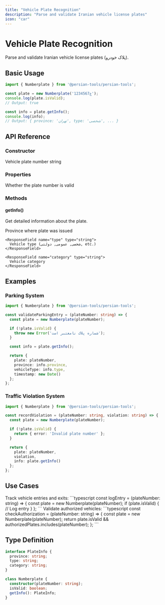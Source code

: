 ```yaml
---
title: "Vehicle Plate Recognition"
description: "Parse and validate Iranian vehicle license plates"
icon: "car"
---
```


# Vehicle Plate Recognition

Parse and validate Iranian vehicle license plates (پلاک خودرو).

## Basic Usage

```typescript
import { Numberplate } from '@persian-tools/persian-tools';

const plate = new Numberplate('12ع34567');
console.log(plate.isValid);
// Output: true

const info = plate.getInfo();
console.log(info);
// Output: { province: 'تهران', type: 'شخصی', ... }
```

## API Reference

### Constructor

<ParamField path="plateNumber" type="string" required>
  Vehicle plate number string
</ParamField>

### Properties

<ResponseField name="isValid" type="boolean">
  Whether the plate number is valid
</ResponseField>

### Methods

#### getInfo()

Get detailed information about the plate.

<ResponseField name="result" type="object">
  <Expandable title="properties">
    <ResponseField name="province" type="string">
      Province where plate was issued
    </ResponseField>

    <ResponseField name="type" type="string">
      Vehicle type (شخصی, عمومی, دولتی, etc.)
    </ResponseField>

    <ResponseField name="category" type="string">
      Vehicle category
    </ResponseField>
  </Expandable>
</ResponseField>

## Examples

### Parking System

```typescript
import { Numberplate } from '@persian-tools/persian-tools';

const validateParkingEntry = (plateNumber: string) => {
  const plate = new Numberplate(plateNumber);

  if (!plate.isValid) {
    throw new Error('شماره پلاک نامعتبر است');
  }

  const info = plate.getInfo();

  return {
    plate: plateNumber,
    province: info.province,
    vehicleType: info.type,
    timestamp: new Date()
  };
};
```

### Traffic Violation System

```typescript
import { Numberplate } from '@persian-tools/persian-tools';

const recordViolation = (plateNumber: string, violation: string) => {
  const plate = new Numberplate(plateNumber);

  if (!plate.isValid) {
    return { error: 'Invalid plate number' };
  }

  return {
    plate: plateNumber,
    violation,
    info: plate.getInfo()
  };
};
```

## Use Cases

<AccordionGroup>
  <Accordion title="Parking Management" icon="square-parking">
    Track vehicle entries and exits:
    ```typescript
    const logEntry = (plateNumber: string) => {
      const plate = new Numberplate(plateNumber);
      if (plate.isValid) {
        // Log entry
      }
    };
    ```
  </Accordion>

  <Accordion title="Access Control" icon="shield">
    Validate authorized vehicles:
    ```typescript
    const checkAuthorization = (plateNumber: string) => {
      const plate = new Numberplate(plateNumber);
      return plate.isValid && authorizedPlates.includes(plateNumber);
    };
    ```
  </Accordion>
</AccordionGroup>

## Type Definition

```typescript
interface PlateInfo {
  province: string;
  type: string;
  category: string;
}

class Numberplate {
  constructor(plateNumber: string);
  isValid: boolean;
  getInfo(): PlateInfo;
}
```

